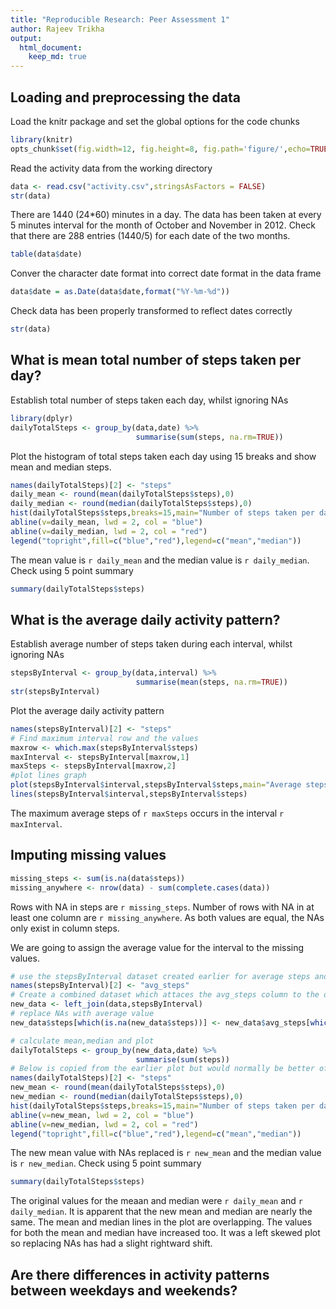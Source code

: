 ```yaml
---
title: "Reproducible Research: Peer Assessment 1"
author: Rajeev Trikha
output: 
  html_document:
    keep_md: true
---
```



## Loading and preprocessing the data
Load the knitr package and set the global options for the code chunks
```r
library(knitr)
opts_chunk$set(fig.width=12, fig.height=8, fig.path='figure/',echo=TRUE)
```


Read the activity data from the working directory

```r
data <- read.csv("activity.csv",stringsAsFactors = FALSE)
str(data)
```

There are 1440 (24*60) minutes in a day. The data has been taken at every 5 minutes interval for the month of October and November in 2012. Check that there are 288 entries (1440/5) for each date of the two months.

```r
table(data$date)
```

Conver the character date format into correct date format in the data frame
```r
data$date = as.Date(data$date,format("%Y-%m-%d"))
```
Check data has been properly transformed to reflect dates correctly
```r
str(data)
```
## What is mean total number of steps taken per day?

Establish total number of steps taken each day, whilst ignoring NAs

```r
library(dplyr)
dailyTotalSteps <- group_by(data,date) %>%
                            summarise(sum(steps, na.rm=TRUE))
```

Plot the histogram of total steps taken each day using 15 breaks and show mean and median steps.
```r
names(dailyTotalSteps)[2] <- "steps"
daily_mean <- round(mean(dailyTotalSteps$steps),0)
daily_median <- round(median(dailyTotalSteps$steps),0)
hist(dailyTotalSteps$steps,breaks=15,main="Number of steps taken per day",xlab="Total steps",col="grey")
abline(v=daily_mean, lwd = 2, col = "blue")
abline(v=daily_median, lwd = 2, col = "red")
legend("topright",fill=c("blue","red"),legend=c("mean","median"))
```

The mean value is `r daily_mean` and the median value is `r daily_median`. Check using 5 point summary
```r
summary(dailyTotalSteps$steps)
```

## What is the average daily activity pattern?

Establish average number of steps taken during each interval, whilst ignoring NAs

```r
stepsByInterval <- group_by(data,interval) %>%
                            summarise(mean(steps, na.rm=TRUE))
str(stepsByInterval)
```

Plot the average daily activity pattern

```r
names(stepsByInterval)[2] <- "steps"
# Find maximum interval row and the values
maxrow <- which.max(stepsByInterval$steps)
maxInterval <- stepsByInterval[maxrow,1]
maxSteps <- stepsByInterval[maxrow,2]
#plot lines graph
plot(stepsByInterval$interval,stepsByInterval$steps,main="Average steps per interval",xlab="5 minute Intervals",ylab="Average Steps",pch="")
lines(stepsByInterval$interval,stepsByInterval$steps)
```

The maximum average steps of `r maxSteps` occurs in the interval `r maxInterval`.

## Imputing missing values

```r
missing_steps <- sum(is.na(data$steps))
missing_anywhere <- nrow(data) - sum(complete.cases(data))
```

Rows with NA in steps are `r missing_steps`. Number of rows with NA in at least one column are `r missing_anywhere`. As both values are equal, the NAs only exist in column steps.

We are going to assign the average value for the interval to the missing values.

```r
# use the stepsByInterval dataset created earlier for average steps and rename the seond column
names(stepsByInterval)[2] <- "avg_steps"
# Create a combined dataset which attaces the avg_steps column to the original data
new_data <- left_join(data,stepsByInterval) 
# replace NAs with average value
new_data$steps[which(is.na(new_data$steps))] <- new_data$avg_steps[which(is.na(new_data$steps))]

# calculate mean,median and plot
dailyTotalSteps <- group_by(new_data,date) %>%
                            summarise(sum(steps))
# Below is copied from the earlier plot but would normally be better off in a function
names(dailyTotalSteps)[2] <- "steps"
new_mean <- round(mean(dailyTotalSteps$steps),0)
new_median <- round(median(dailyTotalSteps$steps),0)
hist(dailyTotalSteps$steps,breaks=15,main="Number of steps taken per day with NAs replaced",xlab="Total steps",col="grey")
abline(v=new_mean, lwd = 2, col = "blue")
abline(v=new_median, lwd = 2, col = "red")
legend("topright",fill=c("blue","red"),legend=c("mean","median"))

```
The new mean value with NAs replaced is `r new_mean` and the median value is `r new_median`. Check using 5 point summary
```r
summary(dailyTotalSteps$steps)
```

The original values for the meaan and median were `r daily_mean` and `r daily_median`. It is apparent that the new mean and median are nearly the same. The mean and median lines in the plot are overlapping. The values for both the mean and median have increased too. It was a left skewed plot so replacing NAs has had a slight rightward shift.


## Are there differences in activity patterns between weekdays and weekends?
